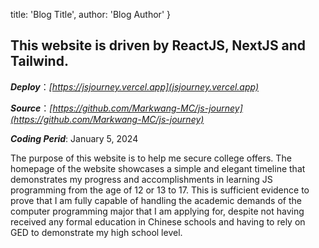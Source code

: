 
  title: 'Blog Title',
  author: 'Blog Author'
}


## This website is driven by ReactJS, NextJS and Tailwind.

***Deploy***：*[https://jsjourney.vercel.app](jsjourney.vercel.app)*

***Source***：*[https://github.com/Markwang-MC/js-journey](https://github.com/Markwang-MC/js-journey)*

***Coding Perid***: January 5, 2024

The purpose of this website is to help me secure college offers. The homepage of the website showcases a simple and elegant timeline that demonstrates my progress and accomplishments in learning JS programming from the age of 12 or 13 to 17. This is sufficient evidence to prove that I am fully capable of handling the academic demands of the computer programming major that I am applying for, despite not having received any formal education in Chinese schools and having to rely on GED to demonstrate my high school level.



